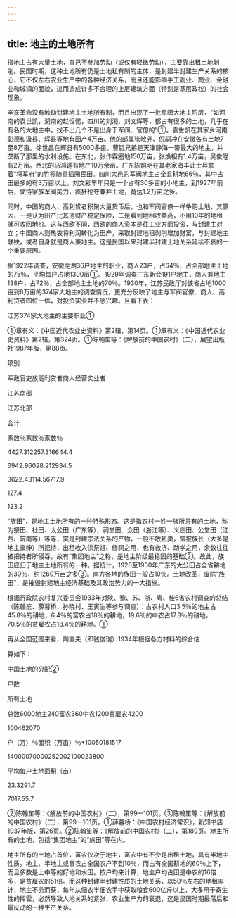 ```yaml
---
---
---
```

title: 地主的土地所有
---



指地主占有大量土地，自己不参加劳动（或仅有轻微劳动），主要靠出租土地剥削。民国时期，这种土地所有仍是土地私有制的主体，是封建半封建生产关系的核心，它不仅左右农业生产中的各种经济关系，而且还能影响手工副业、商业、金融业和城镇的面貌，进而造成许多不合理的上层建筑方面（特别是基层政权）的社会现象。

辛亥革命没有触动封建地主土地所有制，而且出现了一批军阀大地主阶层，“如河南的袁世凯，湖南的赵恒惕，四川的刘湘、刘文辉等，都占有很多的土地，几乎在有名的大地主中，找不出几个不是出身于军阀、官僚的”①。袁世凯在其家乡河南彰德和汲县、辉县等地有田产4万亩。他的部属张敬尧、倪嗣冲在安徽各有土地7至8万亩。徐世昌在辉县有5000多亩。曹锟兄弟是天津静海一带最大的地主，并垄断了那里的水利设施。在东北，张作霖圈地150万亩，张焕相有1.4万亩，吴俊陞有2万亩。西北的马鸿逵有地产10万余亩。广东陈炯明在其老家海丰让士兵拿着“将军府”的竹签随意插圈民田。四川大邑的军阀地主占全县耕地66％，其中占田最多的有3万亩以上。刘文彩早年只是一个占有30多亩的小地主，到1927年前后，仗恃家族军阀势力，疯狂抢夺兼并土地，竟达1.2万亩之多。

同时，中国的商人、高利贷者积聚大量货币后，也和军阀官僚一样争购土地，其原因，一是认为田产比其他财产稳定保险，二是看到地租收益高，不用10年的地租就可收回地价。这与西欧不同，西欧的商人资本是往工业方面投资，与封建主对立；中国商人则热衷将利润转化为田产，采取封建地租剥削增加财富，与封建地主联袂，或者自身就是商人兼地主。这是民国以来封建半封建土地关系延续不衰的一个重要原因。

据1922年调查，安徽芜湖36户地主的职业，商人23户，占64％，占全部地主土地的75％，平均每户占地1300亩①。1929年调查广东新会191户地主，商人兼地主138户，占72％，占全部地主土地的70％。1930年，江苏民政厅对该省占地1000亩到6万亩的374家大地主的调查情况，更充分反映了地主与军阀官僚、商人、高利贷者四位一体，对投资实业并不感兴趣。且看下表：

江苏374家大地主的主要职业①

①章有义：《中国近代农业史资料》第2辑，第14页。①章有义：《中国近代农业史资料》第2辑，第324页。①陈翰笙等：《解放前的中国农村》（二），展望出版社1987年版，第88页。

项别

军政官吏放高利贷者商人经营实业者

江苏南部

江苏北部

合计

家数％家数％家数％

4427.312257.316644.4

6942.96028.212934.5

3622.43114.56717.9

127.4

123.2

“族田”，是地主土地所有的一种特殊形态。这是指农村一姓一族所共有的土地，称为祭田、社田、太公田（广东等），祠堂田、众田（浙江等）、义庄田、公堂田（江西、皖南等）等等，实是封建宗法关系的产物，一般不敢私卖，常被族长（大多是地主豪绅）所把持，出租收入供祭祖、修祠之用，也有救济、助学之用，余数往往被把持者所侵吞，故有“集团地主”之称，是地主阶级最稳固的基础②。故此，族田应归于地主土地所有的一种。据统计，1928至1930年广东的太公田占全省耕地的30％，约1260万亩之多③。南方各地的族田一般占10％。土地改革，废除“族田”，是摧毁封建地主经济基础及其政治势力的一大措施。

根据行政院农村复兴委员会1933年对陕、豫、苏、浙、粤、桂6省农村调查的总结（陈翰笙、薛暮桥、孙晓村、王寅生等参与调查）：占农村人口3.5％的地主占45.8％的耕地，6.4％的富农占18％的耕地，19.6％的中农占17.8％的耕地，70.5％的贫雇农占18.4％的耕地。①

再从全国范围来看，陶直夫（即钱俊瑞）1934年根据各方材料的综合估

算如下：

中国土地的分配②

户数

所有土地

总数6000地主240富农360中农1200贫雇农4200

100462070

户（万）％面积（万亩）％*10050181517

14000070000252002100023800

平均每户土地面积（亩）

23.3291.7

7017.55.7

②陈翰笙等：《解放前的中国农村》（二），第99—101页。③陈翰笙等：《解放前的中国农村》（二），第99—101页。①薛暮桥：《中国农村经济常识》，新知书店1937年版，第26页。②陈翰笙等：《解放前的中国农村》（二），第189页。地主所有的土地，包括“集团地主”的“族田”等在内。

地主所有的土地占首位，富农仅次于地主，富农中有不少是出租土地，具有半地主性质。地主、半地主或富农占全国农户不到10％，而占有全国耕地的60％上下，而且多数是上中等的好地和水田。按户均来计算，地主户均占田是中农的16倍多，是贫雇农的51倍。而这种封建半封建性质的土地关系，以50％左右的地租率计，地主不劳而获，每年从佃农半佃农手中获取粮食600亿斤以上，大多用于寄生性的挥霍，必然导致人地关系的紧张，农业生产力的衰退，这是民国时期最落后和最反动的一种生产关系。